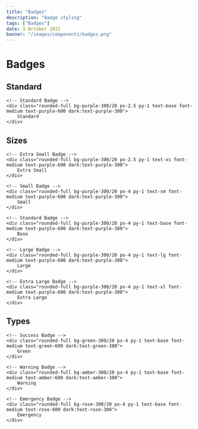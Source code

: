 ---
title: "Badges"
description: "Badge styling"
tags: ["Badges"]
date: 3 October 2022
banner: "/images/components/badges.png"
---

# Badges

## Standard

```html-preview
<!-- Standard Badge -->
<div class="rounded-full bg-purple-300/20 px-2.5 py-1 text-base font-medium text-purple-600 dark:text-purple-300">
    Standard
</div>
```

## Sizes

```html-preview
<!-- Extra Small Badge -->
<div class="rounded-full bg-purple-300/20 px-2.5 py-1 text-xs font-medium text-purple-600 dark:text-purple-300">
    Extra Small
</div>

<!-- Small Badge -->
<div class="rounded-full bg-purple-300/20 px-4 py-1 text-sm font-medium text-purple-600 dark:text-purple-300">
    Small
</div>

<!-- Standard Badge -->
<div class="rounded-full bg-purple-300/20 px-4 py-1 text-base font-medium text-purple-600 dark:text-purple-300">
    Base
</div>

<!-- Large Badge -->
<div class="rounded-full bg-purple-300/20 px-4 py-1 text-lg font-medium text-purple-600 dark:text-purple-300">
    Large
</div>

<!-- Extra Large Badge -->
<div class="rounded-full bg-purple-300/20 px-4 py-1 text-xl font-medium text-purple-600 dark:text-purple-300">
    Extra Large
</div>
```

## Types

```html-preview
<!-- Success Badge -->
<div class="rounded-full bg-green-300/20 px-4 py-1 text-base font-medium text-green-600 dark:text-green-300">
    Green
</div>

<!-- Warning Badge -->
<div class="rounded-full bg-amber-300/20 px-4 py-1 text-base font-medium text-amber-600 dark:text-amber-300">
    Warning
</div>

<!-- Emergency Badge -->
<div class="rounded-full bg-rose-300/20 px-4 py-1 text-base font-medium text-rose-600 dark:text-rose-300">
    Emergency
</div>
```
